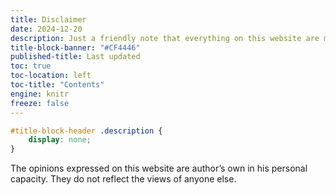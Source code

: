 ```yaml
---
title: Disclaimer
date: 2024-12-20
description: Just a friendly note that everything on this website are my opinions only
title-block-banner: "#CF4446"
published-title: Last updated
toc: true
toc-location: left
toc-title: "Contents"
engine: knitr
freeze: false
---
```


```css
#title-block-header .description {
    display: none;
}
```

The opinions expressed on this website are author's own in his personal capacity. They do not reflect the views of anyone else.
